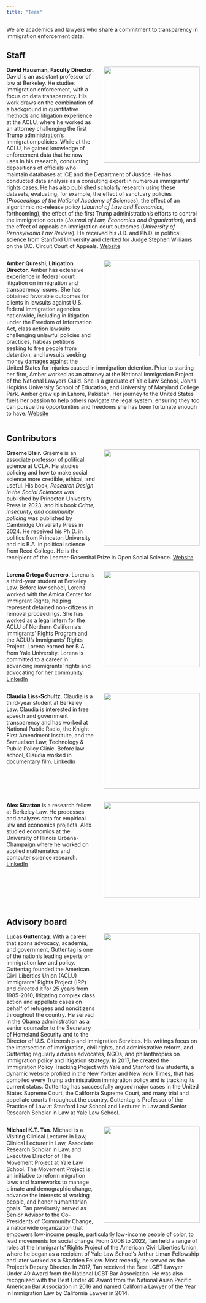 ```yaml
---
title: "Team"
---
```


We are academics and lawyers who share a commitment to transparency in immigration enforcement data.

## Staff

<img src="img/hausman.jpg" width=250 align="right" style="padding-left: 20px; padding-bottom:20px">**David Hausman, Faculty Director.** David is an assistant professor of law at Berkeley. He studies immigration enforcement, with a focus on data transparency. His work draws on the combination of a background in quantitative methods and litigation experience at the ACLU, where he worked as an attorney challenging the first Trump administration’s immigration policies. While at the ACLU, he gained knowledge of enforcement data that he now uses in his research, conducting depositions of officials who maintain databases at ICE and the Department of Justice. He has conducted data analysis as a consulting expert in numerous immigrants’ rights cases. He has also published scholarly research using these datasets, evaluating, for example, the effect of sanctuary policies (*Proceedings of the National Academy of Sciences*), the effect of an algorithmic no-release policy (*Journal of Law and Economics*, forthcoming), the effect of the first Trump administration’s efforts to control the immigration courts (*Journal of Law, Economics and Organization*), and the effect of appeals on immigration court outcomes (*University of Pennsylvania Law Review*). He received his J.D. and Ph.D. in political science from Stanford University and clerked for Judge Stephen Williams on the D.C. Circuit Court of Appeals. [Website](https://www.david-hausman.com)
 
 <div style="clear: both;"></div>
 
<img src="img/qureshi.jpg" width=250 align="right" style="padding-left: 20px; padding-bottom:20px">**Amber Qureshi, Litigation Director.** Amber has extensive experience in federal court litigation on immigration and transparency issues. She has obtained favorable outcomes for clients in lawsuits against U.S. federal immigration agencies nationwide, including in litigation under the Freedom of Information Act, class action lawsuits challenging unlawful policies and practices, habeas petitions seeking to free people from detention, and lawsuits seeking money damages against the United States for injuries caused in immigration detention. Prior to starting her firm, Amber worked as an attorney at the National Immigration Project of the National Lawyers Guild. She is a graduate of Yale Law School, Johns Hopkins University School of Education, and University of Maryland College Park. Amber grew up in Lahore, Pakistan. Her journey to the United States fuels her passion to help others navigate the legal system, ensuring they too can pursue the opportunities and freedoms she has been fortunate enough to have. [Website](https://www.qureshilegal.com)

<div style="clear: both;"></div>

## Contributors 

<img src="img/blair.jpg" width=250 align="right" style="padding-left: 20px; padding-bottom:20px">**Graeme Blair.** Graeme is an associate professor of political science at UCLA. He studies policing and how to make social science more credible, ethical, and useful. His book, *Research Design in the Social Sciences* was published by Princeton University Press in 2023, and his book *Crime, insecurity, and community policing* was published by Cambridge University Press in 2024. He received his Ph.D. in politics from Princeton University and his B.A. in political science from Reed College. He is the receipient of the Leamer-Rosenthal Prize in Open Social Science. [Website](https://graemeblair.com)

<div style="clear: both;"></div>

<img src="img/ortega-guerrero.jpg" width=250 align="right" style="padding-left: 20px; padding-bottom:20px">**Lorena Ortega Guerrero**. Lorena is a third-year student at Berkeley Law. Before law school, Lorena worked with the Amica Center for Immigrant Rights, helping represent detained non-citizens in removal proceedings. She has worked as a legal intern for the ACLU of Northern California's Immigrants' Rights Program and the ACLU's Immigrants' Rights Project. Lorena earned her B.A. from Yale University. Lorena is committed to a career in advancing immigrants' rights and advocating for her community. [LinkedIn](https://www.linkedin.com/in/lorena-ortega-guerrero-3b6739122)

<div style="clear: both;"></div>

<img src="img/liss-schultz.jpg" width=250 align="right" style="padding-left: 20px; padding-bottom:20px">**Claudia Liss-Schultz**. Claudia is a third-year student at Berkeley Law. Claudia is interested in free speech and government transparency and has worked at National Public Radio, the Knight First Amendment Institute, and the Samuelson Law, Technology & Public Policy Clinic. Before law school, Claudia worked in documentary film. [LinkedIn](https://www.linkedin.com/in/claudia-liss-schultz-a23250111)

<div style="clear: both;"></div>

<img src="img/stratton.jpg" width=250 align="right" style="padding-left: 20px; padding-bottom:20px">**Alex Stratton** is a research fellow at Berkeley Law. He processes and analyzes data for empirical law and economics projects. Alex studied economics at the University of Illinois Urbana-Champaign where he worked on applied mathematics and computer science research. [LinkedIn](https://www.linkedin.com/in/alexander-stratton-7b26731a4/)

<div style="clear: both;"></div>

## Advisory board

<img src="img/guttentag.jpg" width=250 align="right" style="padding-left: 20px; padding-bottom:20px">**Lucas Guttentag**. With a career that spans advocacy, academia, and government, Guttentag is one of the nation’s leading experts on immigration law and policy. Guttentag founded the American Civil Liberties Union (ACLU) Immigrants’ Rights Project (IRP) and directed it for 25 years from 1985-2010, litigating complex class action and appellate cases on behalf of refugees and noncitizens throughout the country. He served in the Obama administration as a senior counselor to the Secretary of Homeland Security and to the Director of U.S. Citizenship and Immigration Services. His writings focus on the intersection of immigration, civil rights, and administrative reform, and Guttentag regularly advises advocates, NGOs, and philanthropies on immigration policy and litigation strategy. In 2017, he created the Immigration Policy Tracking Project with Yale and Stanford law students, a dynamic website profiled in the New Yorker and New York Times, that has compiled every Trump administration immigration policy and is tracking its current status. Guttentag has successfully argued major cases in the United States Supreme Court, the California Supreme Court, and many trial and appellate courts throughout the country. Guttentag is Professor of the Practice of Law at Stanford Law School and Lecturer in Law and Senior Research Scholar in Law at Yale Law School.
 
 <div style="clear: both;"></div>
 
<img src="img/tan.jpg" width=250 align="right" style="padding-left: 20px; padding-bottom:20px">**Michael K.T. Tan**. Michael is a Visiting Clinical Lecturer in Law, Clinical Lecturer in Law, Associate Research Scholar in Law, and Executive Director of The Movement Project at Yale Law School. The Movement Project is an initiative to reform migration laws and frameworks to manage climate and demographic change, advance the interests of working people, and honor humanitarian goals. Tan previously served as Senior Advisor to the Co-Presidents of Community Change, a nationwide organization that empowers low-income people, particularly low-income people of color, to lead movements for social change. From 2008 to 2022, Tan held a range of roles at the Immigrants’ Rights Project of the American Civil Liberties Union, where he began as a recipient of Yale Law School’s Arthur Liman Fellowship and later worked as a Skadden Fellow. Most recently, he served as the Project’s Deputy Director. In 2017, Tan received the Best LGBT Lawyer Under 40 Award from the National LGBT Bar Association. He was also recognized with the Best Under 40 Award from the National Asian Pacific American Bar Association in 2016 and named California Lawyer of the Year in Immigration Law by California Lawyer in 2014. 

